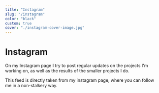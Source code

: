 ```yaml
---
title: "Instagram"
slug: "/instagram"
color: "black"
custom: true
cover: "./instagram-cover-image.jpg"
---
```



<h1 className="visuallyHidden" data-testid="page-title">
  Instagram
</h1>

On my Instagram page I try to post regular updates on the projects I'm working on,
as well as the results of the smaller projects I do.

This feed is directly taken from my instagram page, where you can follow me in a non-stalkery way.

<Instagram />
